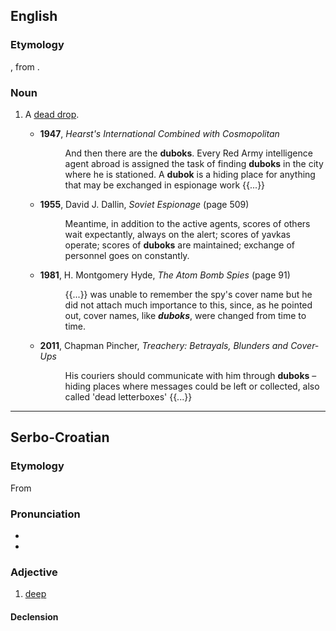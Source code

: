 ==English==

===Etymology===
{{bor|en|ru|дубо́к}}, from {{m|ru|дуб||oak tree}}.

===Noun===
{{en-noun}}

# {{lb|en|espionage}} A [[dead drop]].
#* '''1947''', ''Hearst's International Combined with Cosmopolitan''
#*: And then there are the '''duboks'''. Every Red Army intelligence agent abroad is assigned the task of finding '''duboks''' in the city where he is stationed. A '''dubok''' is a hiding place for anything that may be exchanged in espionage work {{...}}
#* '''1955''', David J. Dallin, ''Soviet Espionage'' (page 509)
#*: Meantime, in addition to the active agents, scores of others wait expectantly, always on the alert; scores of yavkas operate; scores of '''duboks''' are maintained; exchange of personnel goes on constantly.
#* '''1981''', H. Montgomery Hyde, ''The Atom Bomb Spies'' (page 91)
#*: {{...}} was unable to remember the spy's cover name but he did not attach much importance to this, since, as he pointed out, cover names, like '''''duboks''''', were changed from time to time.
#* '''2011''', Chapman Pincher, ''Treachery: Betrayals, Blunders and Cover-Ups''
#*: His couriers should communicate with him through '''duboks''' – hiding places where messages could be left or collected, also called 'dead letterboxes' {{...}}

----

==Serbo-Croatian==

===Etymology===
From {{inh|sh|sla-pro|*dъlbokъ}}

===Pronunciation===
* {{IPA|sh|/dǔbok/}}
* {{hyphenation|sh|du|bok}}

===Adjective===
{{sh-adj|head=dùbok|def=dùbokī|comp=dȕbljī}}

# [[deep]]

====Declension====
{{sh-adj-full|dubok|o|dublj|e}}